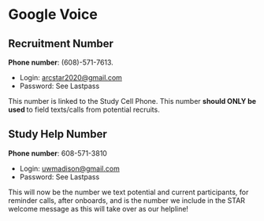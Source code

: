 # Google Voice  


## Recruitment Number
**Phone number**: (608)-571-7613.

* Login: [arcstar2020@gmail.com](mailto:arcstar2020@gmail.com)
* Password: See Lastpass

This number is linked to the Study Cell Phone. This number **should ONLY be used ** to field texts/calls from potential recruits.

## Study Help Number
**Phone number**: 608-571-3810

* Login: [uwmadison@gmail.com](mailto:uwmadison@gmail.com)
* Password: See Lastpass

This will now be the number we text potential and current participants, for reminder calls, after onboards, and is the number we include in the STAR welcome message as this will take over as our helpline! 